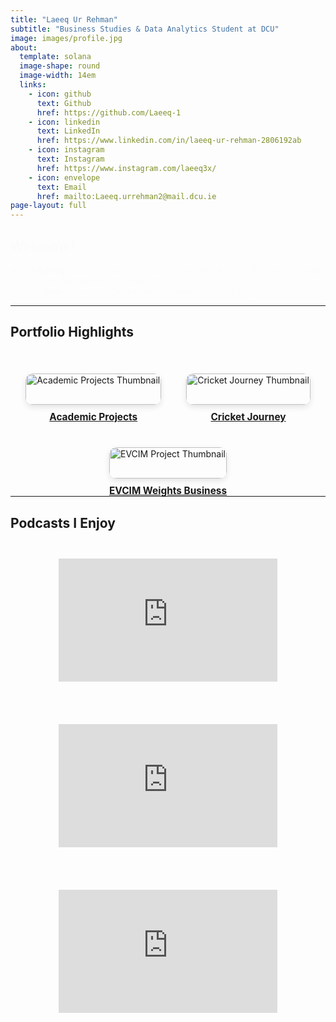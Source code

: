 ```yaml
---
title: "Laeeq Ur Rehman"
subtitle: "Business Studies & Data Analytics Student at DCU"
image: images/profile.jpg
about:
  template: solana
  image-shape: round
  image-width: 14em
  links:
    - icon: github
      text: Github
      href: https://github.com/Laeeq-1
    - icon: linkedin
      text: LinkedIn
      href: https://www.linkedin.com/in/laeeq-ur-rehman-2806192ab
    - icon: instagram
      text: Instagram
      href: https://www.instagram.com/laeeq3x/
    - icon: envelope
      text: Email
      href: mailto:Laeeq.urrehman2@mail.dcu.ie
page-layout: full
---
```


<style>
.fade-in {
  opacity: 0;
  animation: fadeIn 1.2s ease-in forwards;
}

@keyframes fadeIn {
  to {
    opacity: 1;
  }
}

.grid-container {
  display: flex;
  flex-wrap: wrap;
  justify-content: center;
  gap: 40px;
  margin-top: 40px;
}

.grid-item {
  width: 300px;
  text-align: center;
  transition: transform 0.3s ease;
}

.grid-item:hover {
  transform: translateY(-8px);
}

.grid-item img {
  width: 100%;
  border-radius: 12px;
  box-shadow: 0 4px 10px rgba(0,0,0,0.1);
}

.grid-item-title {
  font-weight: bold;
  margin-top: 10px;
  display: block;
  font-size: 1.1em;
}
</style>

<div class="fade-in">

# Welcome!

Hi, I’m **Laeeq**, a student at Dublin City University studying Business Studies, with a specialization in Data Analytics.  
I have a keen interest in Cricket, entrepreneurship and analytics.

</div>

---

## Portfolio Highlights

<div class="grid-container">

<a href="projects/academic.html" class="grid-item">
  <img src="images/dairygold.png" alt="Academic Projects Thumbnail" />
  <span class="grid-item-title">Academic Projects</span>
</a>

<a href="projects/cricket-journey.html" class="grid-item">
  <img src="images/cricket.jpg" alt="Cricket Journey Thumbnail" />
  <span class="grid-item-title">Cricket Journey</span>
</a>

<a href="projects/EVCIM.html" class="grid-item">
  <img src="images/weights.jpg" alt="EVCIM Project Thumbnail" />
  <span class="grid-item-title">EVCIM Weights Business</span>
</a>

</div>

---

## Podcasts I Enjoy

<div class="grid-container" style="justify-content: center; margin-top: 30px;">

<div class="grid-item" style="width: 350px;">
  <iframe width="100%" height="197" src="https://www.youtube.com/embed/QOsHNL6V8O8" frameborder="0" allowfullscreen></iframe>
</div>

<div class="grid-item" style="width: 350px;">
  <iframe width="100%" height="197" src="https://www.youtube.com/embed/fJGYxQEpv6o" frameborder="0" allowfullscreen></iframe>
</div>

<div class="grid-item" style="width: 350px;">
  <iframe width="100%" height="197" src="https://www.youtube.com/embed/VSceuiPBpxY" frameborder="0" allowfullscreen></iframe>
</div>

</div>

